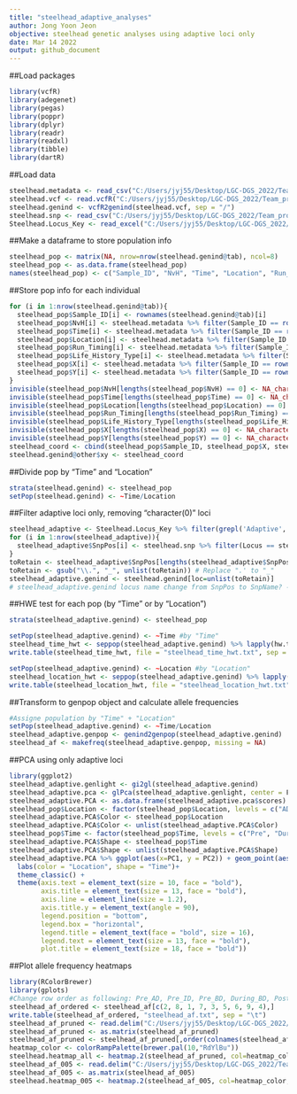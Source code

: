 ```yaml
---
title: "steelhead_adaptive_analyses"
author: Jong Yoon Jeon
objective: steelhead genetic analyses using adaptive loci only
date: Mar 14 2022
output: github_document
---
```


##Load packages
```r
library(vcfR)
library(adegenet)
library(pegas)
library(poppr)
library(dplyr)
library(readr)
library(readxl)
library(tibble)
library(dartR)
```

##Load data
```r
steelhead.metadata <- read_csv("C:/Users/jyj55/Desktop/LGC-DGS_2022/Team_project/Steelhead_genotype/Elwha_Steelhead_Formatted.csv")
steelhead.vcf <- read.vcfR("C:/Users/jyj55/Desktop/LGC-DGS_2022/Team_project/Steelhead_genotype/Elwha_GTSeq_Sans_CCT.vcf.gz")
steelhead.genind <- vcfR2genind(steelhead.vcf, sep = "/")
steelhead.snp <- read_csv("C:/Users/jyj55/Desktop/LGC-DGS_2022/Team_project/Steelhead_genotype/SNP_Coordinates_CRITFC.csv")
Steelhead.Locus_Key <- read_excel("C:/Users/jyj55/Desktop/LGC-DGS_2022/Team_project/Steelhead_genotype/Steelhead_Locus_Key.xlsx")
```

##Make a dataframe to store population info
```r
steelhead_pop <- matrix(NA, nrow=nrow(steelhead.genind@tab), ncol=8)
steelhead_pop <- as.data.frame(steelhead_pop)
names(steelhead_pop) <- c("Sample_ID", "NvH", "Time", "Location", "Run_Timing", "Life_History_Trait", "Lat", "Long")
```

##Store pop info for each individual
```r
for (i in 1:nrow(steelhead.genind@tab)){
  steelhead_pop$Sample_ID[i] <- rownames(steelhead.genind@tab)[i]
  steelhead_pop$NvH[i] <- steelhead.metadata %>% filter(Sample_ID == rownames(steelhead.genind@tab)[i]) %>% select(NvH_Origin)
  steelhead_pop$Time[i] <- steelhead.metadata %>% filter(Sample_ID == rownames(steelhead.genind@tab)[i]) %>% select(Time)
  steelhead_pop$Location[i] <- steelhead.metadata %>% filter(Sample_ID == rownames(steelhead.genind@tab)[i]) %>% select(Location)
  steelhead_pop$Run_Timing[i] <- steelhead.metadata %>% filter(Sample_ID == rownames(steelhead.genind@tab)[i]) %>% select(Run_Timing)
  steelhead_pop$Life_History_Type[i] <- steelhead.metadata %>% filter(Sample_ID == rownames(steelhead.genind@tab)[i]) %>% select(Life_History_Type)
  steelhead_pop$X[i] <- steelhead.metadata %>% filter(Sample_ID == rownames(steelhead.genind@tab)[i]) %>% select(Long)
  steelhead_pop$Y[i] <- steelhead.metadata %>% filter(Sample_ID == rownames(steelhead.genind@tab)[i]) %>% select(Lat)
}
invisible(steelhead_pop$NvH[lengths(steelhead_pop$NvH) == 0] <- NA_character_)
invisible(steelhead_pop$Time[lengths(steelhead_pop$Time) == 0] <- NA_character_)
invisible(steelhead_pop$Location[lengths(steelhead_pop$Location) == 0] <- NA_character_)
invisible(steelhead_pop$Run_Timing[lengths(steelhead_pop$Run_Timing) == 0] <- NA_character_)
invisible(steelhead_pop$Life_History_Type[lengths(steelhead_pop$Life_History_Type) == 0] <- NA_character_)
invisible(steelhead_pop$X[lengths(steelhead_pop$X) == 0] <- NA_character_)
invisible(steelhead_pop$Y[lengths(steelhead_pop$Y) == 0] <- NA_character_)
steelhead_coord <- cbind(steelhead_pop$Sample_ID, steelhead_pop$X, steelhead_pop$Y)
steelhead.genind@other$xy <- steelhead_coord
```

##Divide pop by "Time" and "Location"
```r
strata(steelhead.genind) <- steelhead_pop
setPop(steelhead.genind) <- ~Time/Location
```

##Filter adaptive loci only, removing "character(0)" loci
```r
steelhead_adaptive <- Steelhead.Locus_Key %>% filter(grepl('Adaptive', Steelhead.Locus_Key$`SNPeff Annotation output`))
for (i in 1:nrow(steelhead_adaptive)){
  steelhead_adaptive$SnpPos[i] <- steelhead.snp %>% filter(Locus == steelhead_adaptive[i,]$`SNPPIT or Alias`) %>% select(SNP)
}
toRetain <- steelhead_adaptive$SnpPos[lengths(steelhead_adaptive$SnpPos) != 0] #Remove loci without name (character(0))
toRetain <- gsub("\\.", "_", unlist(toRetain)) # Replace ".' to "_"
steelhead_adaptive.genind <- steelhead.genind[loc=unlist(toRetain)]
# steelhead_adaptive.genind locus name change from SnpPos to SnpName? - manually after allele frequency calculation
```

##HWE test for each pop (by "Time" or by "Location")
```r
strata(steelhead_adaptive.genind) <- steelhead_pop

setPop(steelhead_adaptive.genind) <- ~Time #by "Time"
steelhead_time_hwt <- seppop(steelhead_adaptive.genind) %>% lapply(hw.test, B = 0)
write.table(steelhead_time_hwt, file = "steelhead_time_hwt.txt", sep = "\t")

setPop(steelhead_adaptive.genind) <- ~Location #by "Location"
steelhead_location_hwt <- seppop(steelhead_adaptive.genind) %>% lapply(hw.test, B = 0)
write.table(steelhead_location_hwt, file = "steelhead_location_hwt.txt", sep = "\t")
```

##Transform to genpop object and calculate allele frequencies
```r
#Assigne population by "Time" + "Location"
setPop(steelhead_adaptive.genind) <- ~Time/Location
steelhead_adaptive.genpop <- genind2genpop(steelhead_adaptive.genind)
steelhead_af <- makefreq(steelhead_adaptive.genpop, missing = NA)
```

##PCA using only adaptive loci
```r
library(ggplot2)
steelhead_adaptive.genlight <- gi2gl(steelhead_adaptive.genind)
steelhead_adaptive.pca <- glPca(steelhead_adaptive.genlight, center = F, scale = F, nf =50)
steelhead_adaptive.PCA <- as.data.frame(steelhead_adaptive.pca$scores)
steelhead_pop$Location <- factor(steelhead_pop$Location, levels = c("AD", "ID", "BD", "SBLR")) 
steelhead_adaptive.PCA$Color <- steelhead_pop$Location
steelhead_adaptive.PCA$Color <- unlist(steelhead_adaptive.PCA$Color)
steelhead_pop$Time <- factor(steelhead_pop$Time, levels = c("Pre", "During", "Post")) 
steelhead_adaptive.PCA$Shape <- steelhead_pop$Time
steelhead_adaptive.PCA$Shape <- unlist(steelhead_adaptive.PCA$Shape)
steelhead_adaptive.PCA %>% ggplot(aes(x=PC1, y = PC2)) + geom_point(aes(col = Color, shape = Shape), size = 3, alpha=0.8) + 
  labs(color = "Location", shape = "Time")+
  theme_classic() + 
  theme(axis.text = element_text(size = 10, face = "bold"), 
        axis.title = element_text(size = 13, face = "bold"), 
        axis.line = element_line(size = 1.2),
        axis.title.y = element_text(angle = 90),
        legend.position = "bottom", 
        legend.box = "horizontal", 
        legend.title = element_text(face = "bold", size = 16), 
        legend.text = element_text(size = 13, face = "bold"),
        plot.title = element_text(size = 18, face = "bold"))
```

##Plot allele frequency heatmaps
```r
library(RColorBrewer)
library(gplots)
#Change row order as following: Pre_AD, Pre_ID, Pre_BD, During_BD, Post_AD, Post_ID, Post_BD, Post_SBLR, NA_NA
steelhead_af_ordered <- steelhead_af[c(2, 8, 1, 7, 3, 5, 6, 9, 4),]
write.table(steelhead_af_ordered, "steelhead_af.txt", sep = "\t")
steelhead_af_pruned <- read.delim("C:/Users/jyj55/Desktop/LGC-DGS_2022/Team_project/Analysis/Steelhead analysis/steelhead_af_pruned.txt", row.names=1) #Reread manually pruned table to have major allele frequency only for each locus 
steelhead_af_pruned <- as.matrix(steelhead_af_pruned)
steelhead_af_pruned <- steelhead_af_pruned[,order(colnames(steelhead_af_pruned))]
heatmap_color <- colorRampPalette(brewer.pal(10,"RdYlBu"))
steelhead.heatmap_all <- heatmap.2(steelhead_af_pruned, col=heatmap_color, Rowv = FALSE, Colv = FALSE, dendrogram = "none", trace = "none", density.info = "none", xlab = "Locus", labCol = "", margins = c(2.5,10))
steelhead_af_005 <- read.delim("C:/Users/jyj55/Desktop/LGC-DGS_2022/Team_project/Analysis/Steelhead analysis/steelhead_af_pruned_005.txt", row.names=1) #Manually filtered loci to include higher 5% of them in terms of absolute value of allele frequency change between PreDam and PostDam for any of AD, ID, BD
steelhead_af_005 <- as.matrix(steelhead_af_005)
steelhead.heatmap_005 <- heatmap.2(steelhead_af_005, col=heatmap_color, Rowv = FALSE, Colv = FALSE, dendrogram = "none", trace = "none", density.info = "none", margins = c(10,10))
```
